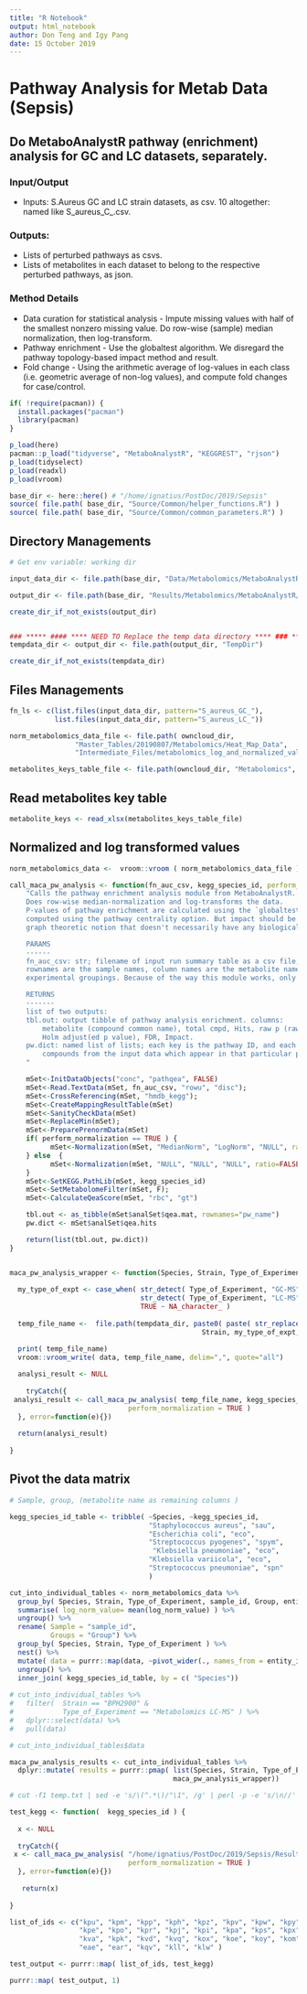 ```yaml
---
title: "R Notebook"
output: html_notebook
author: Don Teng and Igy Pang
date: 15 October 2019
---
```


# Pathway Analysis for Metab Data (Sepsis)
## Do MetaboAnalystR pathway (enrichment) analysis for GC and LC datasets, separately.

### Input/Output
* Inputs: S.Aureus GC and LC strain datasets, as csv. 10 altogether: named like S_aureus_<G/L>C_<strain_num>.csv.

### Outputs:
* Lists of perturbed pathways as csvs.
* Lists of metabolites in each dataset to belong to the respective perturbed pathways, as json.

### Method Details
* Data curation for statistical analysis - Impute missing values with half of the smallest nonzero missing value. Do row-wise (sample) median normalization, then log-transform.
* Pathway enrichment - Use the globaltest algorithm. We disregard the pathway topology-based impact method and result.
* Fold change - Using the arithmetic average of log-values in each class (i.e. geometric average of non-log values), and compute fold changes for case/control.



```r
if( !require(pacman)) {
  install.packages("pacman")
  library(pacman)
}

p_load(here)
pacman::p_load("tidyverse", "MetaboAnalystR", "KEGGREST", "rjson")
p_load(tidyselect)
p_load(readxl)
p_load(vroom)

base_dir <- here::here() # "/home/ignatius/PostDoc/2019/Sepsis"
source( file.path( base_dir, "Source/Common/helper_functions.R") )
source( file.path( base_dir, "Source/Common/common_parameters.R") )


```


## Directory Managements
```r

# Get env variable: working dir

input_data_dir <- file.path(base_dir, "Data/Metabolomics/MetaboAnalystR/Data") 

output_dir <- file.path(base_dir, "Results/Metabolomics/MetaboAnalystR/Pathways_Enrichment") 

create_dir_if_not_exists(output_dir)


### ***** #### **** NEED TO Replace the temp data directory **** ### **** #### 
tempdata_dir <- output_dir <- file.path(output_dir, "TempDir") 

create_dir_if_not_exists(tempdata_dir)

```


## Files Managements
```r
fn_ls <- c(list.files(input_data_dir, pattern="S_aureus_GC_"), 
           list.files(input_data_dir, pattern="S_aureus_LC_"))

norm_metabolomics_data_file <- file.path( owncloud_dir, 
                "Master_Tables/20190807/Metabolomics/Heat_Map_Data", 
                "Intermediate_Files/metabolomics_log_and_normalized_values_distinct_long.tsv")

metabolites_keys_table_file <- file.path(owncloud_dir, "Metabolomics", "metabolite_keys_table.xlsx" )

```

## Read metabolites key table 
```r
metabolite_keys <- read_xlsx(metabolites_keys_table_file)

```


## Normalized and log transformed values 
```r

norm_metabolomics_data <-  vroom::vroom ( norm_metabolomics_data_file ) 

```





```r

call_maca_pw_analysis <- function(fn_auc_csv, kegg_species_id, perform_normalization = FALSE) {
    "Calls the pathway enrichment analysis module from MetaboAnalystR. 
    Does row-wise median-normalization and log-transforms the data.
    P-values of pathway enrichment are calculated using the `globaltest` algorithm, and pathway impact scores
    computed using the pathway centrality option. But impact should be disregarded as an overly-abstract
    graph theoretic notion that doesn't necessarily have any biological relevance. 

    PARAMS
    ------
    fn_auc_csv: str; filename of input run summary table as a csv file, with AUCs as values. 
    rownames are the sample names, column names are the metabolite names. Column 1 are the 
    experimental groupings. Because of the way this module works, only 2 groups are supported.

    RETURNS
    -------
    list of two outputs:
    tbl.out: output tibble of pathway analysis enrichment. columns:
        metabolite (compound common name), total cmpd, Hits, raw p (raw p value), -log p, 
        Holm adjust(ed p value), FDR, Impact. 
    pw.dict: named list of lists; each key is the pathway ID, and each value is a list of 
        compounds from the input data which appear in that particular pathway. 
    "

    mSet<-InitDataObjects("conc", "pathqea", FALSE)
    mSet<-Read.TextData(mSet, fn_auc_csv, "rowu", "disc");
    mSet<-CrossReferencing(mSet, "hmdb_kegg");
    mSet<-CreateMappingResultTable(mSet)
    mSet<-SanityCheckData(mSet)
    mSet<-ReplaceMin(mSet);
    mSet<-PreparePrenormData(mSet)
    if( perform_normalization == TRUE ) {
          mSet<-Normalization(mSet, "MedianNorm", "LogNorm", "NULL", ratio=FALSE, ratioNum=20)
    } else  {
          mSet<-Normalization(mSet, "NULL", "NULL", "NULL", ratio=FALSE, ratioNum=20)
    }
    mSet<-SetKEGG.PathLib(mSet, kegg_species_id)
    mSet<-SetMetabolomeFilter(mSet, F);
    mSet<-CalculateQeaScore(mSet, "rbc", "gt")

    tbl.out <- as_tibble(mSet$analSet$qea.mat, rownames="pw_name")
    pw.dict <- mSet$analSet$qea.hits

    return(list(tbl.out, pw.dict))
}


maca_pw_analysis_wrapper <- function(Species, Strain, Type_of_Experiment, data, kegg_species_id ) {
  
  my_type_of_expt <- case_when( str_detect( Type_of_Experiment, "GC-MS") ~ "GC-MS",
                                str_detect( Type_of_Experiment, "LC-MS") ~ "LC-MS",
                                TRUE ~ NA_character_ )
  
  temp_file_name <-  file.path(tempdata_dir, paste0( paste( str_replace(Species, "\\s+", "_") , 
                                               Strain, my_type_of_expt, sep="_" ),  ".csv") )

  print( temp_file_name)
  vroom::vroom_write( data, temp_file_name, delim=",", quote="all")  
  
  analysi_result <- NULL
  
    tryCatch({
 analysi_result <- call_maca_pw_analysis( temp_file_name, kegg_species_id, 
                             perform_normalization = TRUE )
  }, error=function(e){})
  
  return(analysi_result)
  
}

```


## Pivot the data matrix 
```r
# Sample, group, (metabolite name as remaining columns )

kegg_species_id_table <- tribble( ~Species, ~kegg_species_id,
                                  "Staphylococcus aureus", "sau",
                                  "Escherichia coli", "eco",
                                  "Streptococcus pyogenes", "spym",
                                   "Klebsiella pneumoniae", "eco",
                                  "Klebsiella variicola", "eco",
                                  "Streptococcus pneumoniae", "spn"
                                  )

cut_into_individual_tables <- norm_metabolomics_data %>%
  group_by( Species, Strain, Type_of_Experiment, sample_id, Group, entity_id  ) %>%
  summarise( log_norm_value= mean(log_norm_value) ) %>%
  ungroup() %>%
  rename( Sample = "sample_id",
          Groups = "Group") %>%
  group_by( Species, Strain, Type_of_Experiment ) %>%
  nest() %>%
  mutate( data = purrr::map(data, ~pivot_wider(., names_from = entity_id, values_from = log_norm_value))) %>%
  ungroup() %>%
  inner_join( kegg_species_id_table, by = c( "Species"))
      
# cut_into_individual_tables %>% 
#   filter(  Strain == "BPH2900" & 
#            Type_of_Experiment == "Metabolomics LC-MS" ) %>% 
#   dplyr::select(data) %>%
#   pull(data)

# cut_into_individual_tables$data

```


```r

maca_pw_analysis_results <- cut_into_individual_tables %>%
  dplyr::mutate( results = purrr::pmap( list(Species, Strain, Type_of_Experiment, data, kegg_species_id ),
                                        maca_pw_analysis_wrapper))

```

```r
# cut -f1 temp.txt | sed -e 's/\(^.*\)/"\1", /g' | perl -p -e 's/\n//'

test_kegg <- function(  kegg_species_id ) {
  
  x <- NULL 
  
  tryCatch({
 x <- call_maca_pw_analysis( "/home/ignatius/PostDoc/2019/Sepsis/Results/Metabolomics/MetaboAnalystR/Pathways_Enrichment/TempDir/Klebsiella_pneumoniae_AJ218_GC-MS.csv", kegg_species_id, 
                             perform_normalization = TRUE )
  }, error=function(e){})
   
   return(x)
  
}

list_of_ids <- c("kpu", "kpm", "kpp", "kph", "kpz", "kpv", "kpw", "kpy", "kpg", "kpc", "kpq", "kpt", 
                 "kpe", "kpo", "kpr", "kpj", "kpi", "kpa", "kps", "kpx", "kpb", "kpne", "kpnu", "kpnk", 
                 "kva", "kpk", "kvd", "kvq", "kox", "koe", "koy", "kom", "kmi", "kok", "koc", "kqu", 
                 "eae", "ear", "kqv", "kll", "klw" )

test_output <- purrr::map( list_of_ids, test_kegg)

purrr::map( test_output, 1)

```





